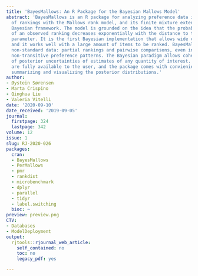 ```yaml
---
title: 'BayesMallows: An R Package for the Bayesian Mallows Model'
abstract: 'BayesMallows is an R package for analyzing preference data in the form
  of rankings with the Mallows rank model, and its finite mixture extension, in a
  Bayesian framework. The model is grounded on the idea that the probability density
  of an observed ranking decreases exponentially with the distance to the location
  parameter. It is the first Bayesian implementation that allows wide choices of distances,
  and it works well with a large amount of items to be ranked. BayesMallows handles
  non-standard data: partial rankings and pairwise comparisons, even in cases including
  non-transitive preference patterns. The Bayesian paradigm allows coherent quantification
  of posterior uncertainties of estimates of any quantity of interest. These posteriors
  are fully available to the user, and the package comes with convienient tools for
  summarizing and visualizing the posterior distributions.'
author:
- Øystein Sørensen
- Marta Crispino
- Qinghua Liu
- Valeria Vitelli
date: '2020-09-10'
date_received: '2019-09-05'
journal:
  firstpage: 324
  lastpage: 342
volume: 12
issue: 1
slug: RJ-2020-026
packages:
  cran:
  - BayesMallows
  - PerMallows
  - pmr
  - rankdist
  - microbenchmark
  - dplyr
  - parallel
  - tidyr
  - label.switching
  bioc: ~
preview: preview.png
CTV:
- Databases
- ModelDeployment
output:
  rjtools::rjournal_web_article:
    self_contained: no
    toc: no
    legacy_pdf: yes

---
```

